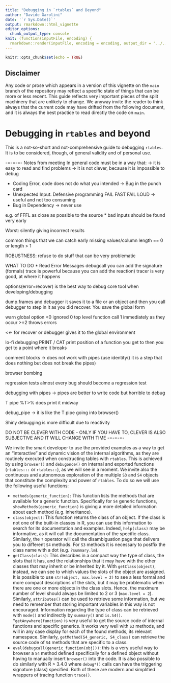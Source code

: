 ```yaml
---
title: "Debugging in `rtables` and Beyond"
author: "Davide Garolini"
date: '`r Sys.Date()`'
output: rmarkdown::html_vignette
editor_options: 
  chunk_output_type: console
knit: (function(inputFile, encoding) {
  rmarkdown::render(inputFile, encoding = encoding, output_dir = "../../docs/dev-guide")})
---
```


```r
knitr::opts_chunk$set(echo = TRUE)
```

## Disclaimer

Any code or prose which appears in a version of this vignette on the `main` branch of the repository may reflect a specific state of things that can be more or less recent. This guide reflects very important pieces of the split machinery that are unlikely to change. We anyway invite the reader to think always that the current code may have drifted from the following document, and it is always the best practice to read directly the code on `main`.

# Debugging in `rtables` and beyond

This is a not-so-short and not-comprehensive guide to debugging `rtables`. It is to be considered, though, of general validity and of personal use.

-=-=-=- Notes from meeting
In general code must be in a way that:
-> it is easy to read and find problems
-> it is not clever, because it is impossible to debug

* Coding Error, code does not do what you intended -> Bug in the punch card
* Unexpected Input. Defensive programming FAIL FAST FAIL LOUD -> useful and not too consuming
* Bug in Dependency -> never use 

e.g. of FFFL
as close as possible to the source
* bad inputs should be found very early


Worst: silently giving incorrect results

common things that we can catch early
missing values/column length == 0 or length > 1

ROBUSTNESS: refuse to do stuff that can be very problematic

WHAT TO DO
* Read Error Messages
debugcall you can add the signature (formals)
trace is powerful because you can add the reaction)
tracer is very good, at where it happens

options(error=recover) is the best way to debug
core tool when developing/debugging

dump.frames and debugger
it saves it to a file or an object and then you call debugger to step in it
as you did recover. You save the global form

warn global option
<0 ignored
0 top level function call
1 immediately as they occur
>=2 throws errors

<<- for recover or debugger gives it to the global environment

lo-fi debugging
PRINT / CAT
print position of a function you get to then you get to a point where it breaks

comment blocks -> does not work with pipes (use identity() it is a step
that does nothing but does not break the pipes)

browser bombing

regression tests
almost every bug should become a regression test

debugging with pipes
-> pipes are better to write code but horrible to debug

T pipe %T>% does print it midway

debug_pipe -> it is like the T pipe going into browser()

Shiny debugging is more difficult due to reactivity

DO NOT BE CLEVER WITH CODE - ONLY IF YOU HAVE TO, CLEVER IS ALSO SUBJECTIVE 
AND IT WILL CHANGE WITH TIME
-=-=-=-


We invite the smart developer to use the provided examples as a way to get an "interactive" and dynamic vision of the internal algorithms, as they are routinely executed when constructing tables with `rtables`. This is achieved by using `browser()` and `debugonce()` on internal and exported functions (`rtables:::` or `rtables::`), as we will see in a moment. We invite also the continuous and autonomous exploration of the multiple `S3` and `S4` objects that constitute the complexity and power of `rtables`. To do so we will use the following useful functions:

* `methods(generic_function)`: This function lists the methods that are available for a generic function. Specifically for `S4` generic functions, `showMethods(generic_function)` is giving a more detailed information about each method (e.g. inheritance). 
* `class(object)`: This function returns the class of an object. If the class is not one of the built-in classes in R, you can use this information to search for its documentation and examples. Indeed, `help(class)` may be informative, as it will call the documentation of the specific class. Similarly, the `?` operator will call the disambiguation page that delivers you to different `S4` methods. For `S3` methods it is necessary to postfix the class name with a dot (e.g. `?summary.lm`).
* `getClass(class)`: This describes in a compact way the type of class, the slots that it has, and the relationships that it may have with the other classes that may inherit or be inherited by it. With `getClass(object)`, instead, we can see to which values the slots of the object are assigned. It is possible to use `str(object, max.level = 2)` to see a less formal and more compact descriptions of the slots, but it may be problematic when there are one or more objects in the class slots. Hence, the maximum number of level should always be limited to 2 or 3 (`max.level = 2`). Similarly, `attributes()` can be used to retrieve some information, but we need to remember that storing important variables in this way is not encouraged. Information regarding the type of class can be retrieved with `mode()` and indirectly by `summary()` and `is.S4()`.
*`getAnywhere(function)` is very useful to get the source code of internal functions and specific generics. It works very well with `S3` methods, and will in any case display for each of the found methods, its relevant namespace. Similarly, `getMethod(S4_generic, S4_class)` can retrieve the source code of `S4` methods that are specific to a class.
* `eval(debugcall(generic_function(obj)))`: this is a very useful way to browser a `S4` method defined specifically for a defined object without having to manually insert `browser()` into the code. It is also possible to do similarly with R > 3.4.0 where `debug*()` calls can have the triggering signature (class) specified. Both of these are modern and simplified wrappers of tracing function `trace()`.
